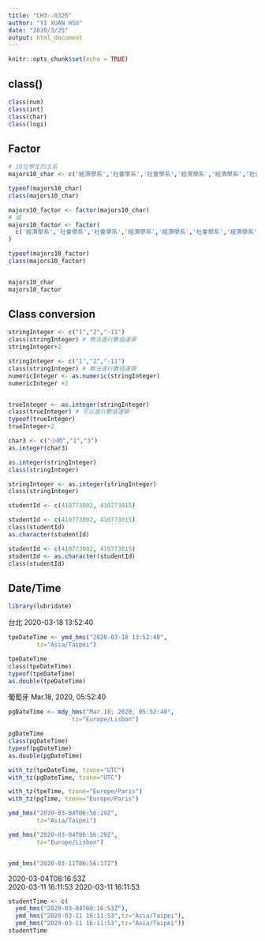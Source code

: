 ---
title: "CH3--0325"
author: "YI XUAN HSU"
date: "2020/3/25"
output: html_document
---

```{r setup, include=FALSE}
knitr::opts_chunk$set(echo = TRUE)
```


## class()
```{r}
class(num)
class(int)
class(char)
class(logi)
```


## Factor
```{r}
# 10位學生的主系
majors10_char <- c('經濟學系','社會學系','社會學系','經濟學系','經濟學系','社會學系','經濟學系','經濟學系','經濟學系','社會學系')

typeof(majors10_char)
class(majors10_char)
```

```{r}
majors10_factor <- factor(majors10_char)
# 或
majors10_factor <- factor(
  c('經濟學系','社會學系','社會學系','經濟學系','經濟學系','社會學系','經濟學系','經濟學系','經濟學系','社會學系')
)

typeof(majors10_factor)
class(majors10_factor)


majors10_char
majors10_factor
```


## Class conversion
```{r}
stringInteger <- c("1","2","-11")
class(stringInteger) # 無法進行數值運算
stringInteger+2
```

```{r}
stringInteger <- c("1","2","-11")
class(stringInteger) # 無法進行數值運算
numericInteger <- as.numeric(stringInteger)
numericInteger +2


trueInteger <- as.integer(stringInteger)
class(trueInteger) # 可以進行數值運算
typeof(trueInteger)
trueInteger+2
```

```{r}
char3 <- c("小明","1","3")
as.integer(char3)
```

```{r}
as.integer(stringInteger)
class(stringInteger)

stringInteger <- as.integer(stringInteger)
class(stringInteger)
```

```{r}
studentId <- c(410773002, 410773015)

studentId <- c(410773002, 410773015)
class(studentId)
as.character(studentId)

studentId <- c(410773002, 410773015)
studentId <- as.character(studentId)
class(studentId)
```


## Date/Time
```{r}
library(lubridate)
```

台北 2020-03-18 13:52:40
```{r}
tpeDateTime <- ymd_hms("2020-03-18 13:52:40",
        tz="Asia/Taipei")

tpeDateTime
class(tpeDateTime)
typeof(tpeDateTime)
as.double(tpeDateTime)
```

葡萄牙 Mar.18, 2020, 05:52:40
```{r}
pgDateTime <- mdy_hms("Mar.18, 2020, 05:52:40",
                  tz="Europe/Lisbon")

pgDateTime
class(pgDateTime)
typeof(pgDateTime)
as.double(pgDateTime)
```

```{r}
with_tz(tpeDateTime, tzone="UTC")
with_tz(pgDateTime, tzone="UTC")

with_tz(tpeTime, tzone="Europe/Paris")
with_tz(pgTime, tzone="Europe/Paris")
```

```{r}
ymd_hms("2020-03-04T06:56:29Z",
        tz="Asia/Taipei")

ymd_hms("2020-03-04T06:56:29Z",
        tz="Europe/Lisbon")


ymd_hms("2020-03-11T06:56:17Z")
```


2020-03-04T08:16:53Z	
2020-03-11 16:11:53	
2020-03-11 16:11:53
```{r}
studentTime <- c(
  ymd_hms("2020-03-04T08:16:53Z"),
  ymd_hms("2020-03-11 16:11:53",tz="Asia/Taipei"),
  ymd_hms("2020-03-11 16:11:53",tz="Asia/Taipei"))
studentTime
```
